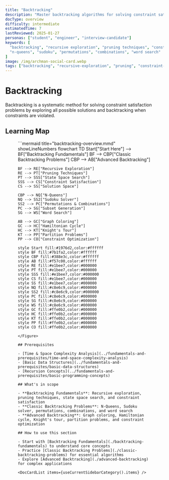 ```yaml
---
title: "Backtracking"
description: "Master backtracking algorithms for solving constraint satisfaction problems. Learn recursive exploration, pruning techniques, and classic backtracking problems."
docType: overview
difficulty: intermediate
estimatedTime: 7
lastReviewed: 2025-01-27
personas: ["student", "engineer", "interview-candidate"]
keywords: [
  "backtracking", "recursive exploration", "pruning techniques", "constraint satisfaction",
  "n-queens", "sudoku", "permutations", "combinations", "word search"
]
image: /img/archman-social-card.webp
tags: ["backtracking", "recursive-exploration", "pruning", "constraint-satisfaction"]
---
```



<Head>
  <script type="application/ld+json">{JSON.stringify({
    "@context": "https://schema.org",
    "@type": "Article",
    "headline": "Backtracking",
    "description": "Master backtracking algorithms for solving constraint satisfaction problems. Learn recursive exploration, pruning techniques, and classic backtracking problems.",
    "author": {
      "@type": "Organization",
      "name": "ArchMan"
    },
    "publisher": {
      "@type": "Organization",
      "name": "ArchMan",
      "logo": {
        "@type": "ImageObject",
        "url": "https://archman.dev/img/logo.png"
      }
    },
    "datePublished": "2025-01-27",
    "dateModified": "2025-01-27"
  })}</script>
  <script type="application/ld+json">{JSON.stringify({
    "@context": "https://schema.org",
    "@type": "BreadcrumbList",
    "itemListElement": [
      {
        "@type": "ListItem",
        "position": 1,
        "name": "Home",
        "item": "https://archman.dev/"
      },
      {
        "@type": "ListItem",
        "position": 2,
        "name": "Algorithms & Data Structures",
        "item": "https://archman.dev/docs/algorithms-and-data-structures"
      },
      {
        "@type": "ListItem",
        "position": 3,
        "name": "Backtracking",
        "item": "https://archman.dev/docs/algorithms-and-data-structures/backtracking"
      }
    ]
  })}</script>
</Head>

# Backtracking

Backtracking is a systematic method for solving constraint satisfaction problems by exploring all possible solutions and backtracking when constraints are violated.

## Learning Map

<Figure caption="Backtracking concepts organized from fundamentals to advanced applications.">
```mermaid title="backtracking-overview.mmd" showLineNumbers
flowchart TD
    Start["Start Here"] --> BF["Backtracking Fundamentals"]
    BF --> CBP["Classic Backtracking Problems"]
    CBP --> AB["Advanced Backtracking"]
    
    BF --> RE["Recursive Exploration"]
    RE --> PT["Pruning Techniques"]
    PT --> SSS["State Space Search"]
    SSS --> CS["Constraint Satisfaction"]
    CS --> SS["Solution Space"]
    
    CBP --> NQ["N-Queens"]
    NQ --> SS2["Sudoku Solver"]
    SS2 --> PC["Permutations & Combinations"]
    PC --> SG["Subset Generation"]
    SG --> WS["Word Search"]
    
    AB --> GC["Graph Coloring"]
    GC --> HC["Hamiltonian Cycle"]
    HC --> KT["Knight's Tour"]
    KT --> PP["Partition Problems"]
    PP --> CO["Constraint Optimization"]
    
    style Start fill:#1976d2,color:#ffffff
    style BF fill:#7b1fa2,color:#ffffff
    style CBP fill:#388e3c,color:#ffffff
    style AB fill:#f57c00,color:#ffffff
    style RE fill:#e1bee7,color:#000000
    style PT fill:#e1bee7,color:#000000
    style SSS fill:#e1bee7,color:#000000
    style CS fill:#e1bee7,color:#000000
    style SS fill:#e1bee7,color:#000000
    style NQ fill:#c8e6c9,color:#000000
    style SS2 fill:#c8e6c9,color:#000000
    style PC fill:#c8e6c9,color:#000000
    style SG fill:#c8e6c9,color:#000000
    style WS fill:#c8e6c9,color:#000000
    style GC fill:#ffe0b2,color:#000000
    style HC fill:#ffe0b2,color:#000000
    style KT fill:#ffe0b2,color:#000000
    style PP fill:#ffe0b2,color:#000000
    style CO fill:#ffe0b2,color:#000000
```
</Figure>

## Prerequisites

- [Time & Space Complexity Analysis](../fundamentals-and-prerequisites/time-and-space-complexity-analysis)
- [Basic Data Structures](../fundamentals-and-prerequisites/basic-data-structures)
- [Recursion Concepts](../fundamentals-and-prerequisites/basic-programming-concepts)

## What's in scope

- **Backtracking Fundamentals**: Recursive exploration, pruning techniques, state space search, and constraint satisfaction
- **Classic Backtracking Problems**: N-Queens, Sudoku solver, permutations, combinations, and word search
- **Advanced Backtracking**: Graph coloring, Hamiltonian cycle, Knight's tour, partition problems, and constraint optimization

## How to use this section

- Start with [Backtracking Fundamentals](./backtracking-fundamentals) to understand core concepts
- Practice [Classic Backtracking Problems](./classic-backtracking-problems) for essential algorithms
- Explore [Advanced Backtracking](./advanced-backtracking) for complex applications

<DocCardList items={useCurrentSidebarCategory().items} />
